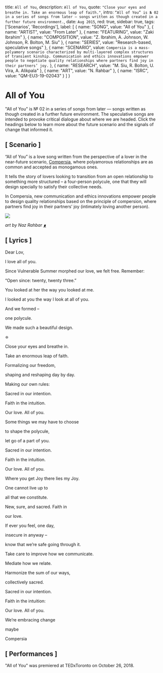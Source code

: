 
  title: `All of You`,
  description: `All of You`,
  quote: `"Close your eyes and breathe in. Take an enormous leap of faith."`,
  intro: `“All of You” is № 02 in a series of songs from later — songs written as though created in a further future environment.`,
  date: `Aug 2015`,
  red: true,
  sidebar: true,
  tags: ['Scenarios', 'Recordings'],
  label: [
    {
      name: "SONG",
      value: "All of You"
    },
    {
      name: "ARTIST",
      value: "From Later"
    },
    {
      name: "FEATURING",
      value: "Zaki Ibrahim"
    },
    {
      name: "COMPOSITION",
      value: "Z. Ibrahim, A. Johnson, W. Johnson, R. Bolton, M. Siu"
    },
    {
      name: "SERIES",
      value: "Research-based, speculative songs"
    },
    {
      name: "SCENARIO", 
      value: `Compersia is a mass-polyamory scenario characterized by multi-layered complex structures of transient kinship. Communication and ethics innovations empower people to negotiate quality relationships where partners find joy in their partners’ joy.`
    },
    {
      name: "RESEARCH",
      value: "M. Siu, R. Bolton, U. Vira, A. Alikpala"
    },
    {
      name: "ART",
      value: "N. Rahbar"
    },
    {
      name: "ISRC",
      value: "QM-EU3-19-02043"
    }
  ]
}

# All of You

"All of You" is № 02 in a series of songs from later — songs written as though created in a further future environment. The speculative songs are intended to provoke critical dialogue about where we are headed. Click the headings below to learn more about the future scenario and the signals of change that informed it.

<AudioPlayer src="https://fromlater.com/assets/mp3/all_of_you.mp3" title="Lonely Arcade" />

<Label meta={meta} />

## [ Scenario ]

“All of You” is a love song written from the perspective of a lover in the near-future scenario, [Compersia]("/compersia"), where polyamorous relationships are as common and accepted as monogamous ones.

It tells the story of lovers looking to transition from an open relationship to something more structured – a four-person polycule, one that they will design specially to satisfy their collective needs.

In Compersia, new communication and ethics innovations empower people to design quality relationships based on the principle of compersion, where partners find joy in their partners’ joy (intimately loving another person).

![](/images/compersia_naz_r_large.jpeg)

*art by Naz Rahbar* [*∎*]('https://www.instagram.com/naz.rahbar/')

## [ Lyrics ]


Dear Lov,
  
I love all of you.  

Since Vulnerable Summer morphed our love, we felt free. Remember:  
 
“Open since: twenty, twenty three.”

You looked at her the way you looked at me.

I looked at you the way I look at all of you.

And we formed –

one polycule.

We made such a beautiful design.

≑

Close your eyes and breathe in.

Take an enormous leap of faith.
   
Formalizing our freedom,

shaping and reshaping day by day.  


Making our own rules:  


Sacred in our intention.

Faith in the intuition.

Our love. All of you.  


Some things we may have to choose

to shape the polycule,

let go of a part of you.


Sacred in our intention.

Faith in the intuition.

Our love. All of you.


Where you get Joy there lies my Joy.

One cannot live up to

all that we constitute.

New, sure, and sacred. Faith in

our love.

If ever you feel, one day,

insecure in anyway –

know that we’re safe going through it.

Take care to improve how we communicate.


Mediate how we relate.

Harmonize the sum of our ways,

collectively sacred.


Sacred in our intention.

Faith in the intuition:

Our love. All of you.

We’re embracing change

maybe

Compersia

## [ Performances ]
        
"All of You" was premiered at TEDxToronto on October 26, 2018.


